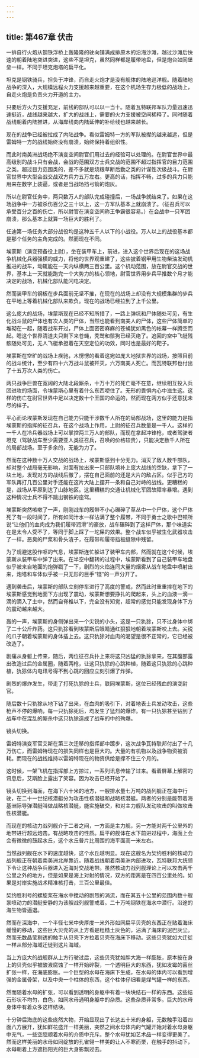 ```yaml
---
---
---
```

title: 第467章 伏击
---



一排自行火炮从钢铁浮桥上轰隆隆的驶向铺满成排原木的沿海沙滩，越过沙滩后快速的朝着陆地突进突进，这些不是坦克，虽然同样都是履带地盘，但是炮台如同堡垒一样。不同于坦克炮塔的扁平化。

坦克是钢铁骑兵，担负于冲锋，而自走火炮才是没有舰体的陆地巡洋舰。随着陆地战争的深入，大规模远程火力支援越来越重要，在这个机场生存力极低的战场上，自走火炮是负责火力开道的主力。

只要后方火力支援充足，前线的部队可以以一当十。随着瓦特联邦军队力量迅速迅速挺近，战线越来越大，扩大的战线上，需要的火力支援被空间稀释了。同时随着战线朝着内陆推进，从海岸线向内陆延伸的补给线也越来越长。

现在的战争已经被拉成了内陆战争。看似雷姆特一方的军队被撵的越来越远，但是雷姆特一方的战线始终没有崩溃，始终保持着组织性。

而此时南美洲战场绝不演变空间尉官们用过去的经验可以处理的。在尉官世界中最高级别的战斗只有会战，会战的范围双方士兵交战的范围不超过指挥官的目力范围之类。超过目力范围类的，差不多就是烧粮草断后勤之类的计谋性次级战斗。在尉官世界中大型会战交战双方兵力五万左右。更高的话，指挥不畅，过多的兵力只能用来在数字上装逼，或者是当战场挡弓箭的炮灰。

所以在尉官任务中，两只数万人的部队完成碰撞后，一场战争就结束了。如果在这场战争中一方被杀伤百分之三十以上，这一方军队基本上就崩溃了。（征召兵可以承受百分之百的伤亡，所以尉官在演变空间称王争霸很容易。）在会战中一只军团崩溃，那么基本上就算一场巨大的胜利了。

任迪第一场任务大部分战役均是这种五千人以下的小战役。万人以上的战役基本都是那个任务的主角完成的。然而现在不同。

埃蒙斯（演变预备役上尉），坐在装甲车上，前进，进入这个世界后现在的这场战争机械化兵器强横的威力，将他的世界观重建了，这些披着钢甲用生物柴油发动机推进的战车，动辄能在一天内纵横两三百公里。这个机动范围，放在尉官交战的世界，基本上一天就能跑完一个大势力的核心领地，尉官世界用步兵平推数个月才能决定的战场，机械化部队能闪电决定。

然而装甲车的钢板在步兵面前无坚不摧，在现在的战场上却没有大规模集群的步兵在平地上等着机械化部队来欺负。现在的战场已经拉到了上千公里。

这么庞大的战场，埃蒙斯现在已经不知所措了，一路上弹坑和尸体随处可见，有生化战斗鼠的尸体也有次人类的尸体，当然也能看到南美人的尸体，这些尸体简单的堆砌在一起，随着战车开过，尸体上面密密麻麻的苍蝇犹如黑色的帐幕一样腾空而起。嗯这个世界清道夫只剩下来苍蝇，秃鹫和鬃狗已经灭绝了。追回的空中飞艇残骸随处可见，无人飞艇承担着在天空定位的功效，同时也是最好的靶子。

埃蒙斯在空旷的战场上疾驰，木愣愣的看着这宛如庞大地狱世界的战场，按照目前的战斗统计，至少有四十六万战斗鼠被歼灭，六万南美人死亡。而瓦特联邦也付出了十五万次人类的伤亡。

两只战争巨兽在宽阔的大陆北段厮杀，十万十万的死亡毫不在意，继续相互投入兵团进攻的场面，令埃蒙斯心里有着什么东西哽住了。无形的畏惧内心中滋生这。这样的伤亡在尉官世界中足以决定数十个王国的命运的，然而现在两方似乎还意犹未尽的样子。

平心而论埃蒙斯发现在自己能力只能干涉数千人所在的局部战场，这里的能力是指埃蒙斯的指挥的征召兵，在这个战场上作用，上尉的征召兵数量是一千人。这样的一千人在冷兵器战场上可以掌控两三万人的部队，而现在拿起冲锋枪，或者驾驶者坦克（驾驶战车至少需要亚人类征召兵，召唤的价格较贵），只能决定数千人所在的局部战场。至于多余的，无能为力了。

然而在这种数十万人交战的战场上，埃蒙斯感到十分无力。消灭了敌人数千部队，却对整个战局毫无影响，对面有拉出来一只部队填补上庞大战线的空缺，拿下了一块土地，发现对方的战线后撤了，摆在自己面前的还是大片的敌占区。似乎己方的军队再打几百公里对手还能在这片大陆上摆开一条和自己对峙的战线。更糟糕的是，战场从平原到达了山脉地区。这里糟糕的交通让机械化军团故障率暴增。遇到这种情况士兵不得不跳出钢铁的座驾。

埃蒙斯突然咳嗽了一声，刚刚战车的履带不小心碾碎了草丛中一个尸体，这个尸体死了有一段时间了，所有如同汁水一样沾满了整个履带，不同于勇士之歌中巴顿所说“让他们的血肉成为我们履带润滑”的豪放，战车碾碎到了这样尸体，那个味道实在是太令人受不了，等同于脚上踩了一坨屎的效果。整个战车似乎被生化武器攻击了一样。恶臭的尸浆和骨头渣子，在履带和履带挡板缝隙中残留。

为了规避这股作呕的气息，埃蒙斯连忙躲进了装甲车内部，然而就在这个时候，埃蒙斯从装甲车中弹了出来。在半空中翻转的过程中，埃蒙斯看到了自己装甲车地盘似乎被来自地面的炮弹戳了一下，剧烈的火焰连同大量的烟雾从战车地盘中喷射出来，炮塔和车体似乎被一只无形的巨手“铿”的一声分开了。

遇到袭击后，埃蒙斯的部队立刻停车进行了高度的警戒，然而此时重重摔在地下的埃蒙斯感觉到地面下方出现了震动，埃蒙斯想要挣扎的爬起来，头上的血液一滴一滴的滴入了土中，然而自脊椎以下，完全没有知觉，超常的感觉只能发现身体下方的震动越来越大。

轰的一声，埃蒙斯的身侧弹出来一个尖锐的小头，这是一只犰狳，只不过身体中绑了二十公斤炸药。这只犰狳看到埃蒙斯后眼睛通红狠狠地朝着埃蒙斯咬上去。尖锐的爪子朝着埃蒙斯的身体插上去。这只犰狳对血肉的渴望是很不正常的，它已经被改造了。

剧痛从身躯上传来，随后，两位征召兵扑上来将这只凶猛的犰狳拿来，在其腹部露出改造过后的金属圈，随着两枪，让这只犰狳的心跳种植，随着这只犰狳的心跳种植，犰狳体内电讯号得不到心跳的回应立刻引爆了炸弹。

剧烈的爆炸发生，带走了打死犰狳的士兵，联同埃蒙斯，这位已经残血的演变尉官。

随后数十只犰狳从地下钻了出来，在血肉的吸引下，对着地表士兵发动攻击，这些枪声不停的爆响，每一只犰狳死后，均发生了猛烈的爆炸。有一只犰狳甚至钻到了战车中在混乱的厮杀中这只犰狳造成了战车的中的殉爆。

镜头切换。

雷姆特演变军官艾斯在第三次迁移的指挥部中踱步，这次战争瓦特联邦付出了十几万伤亡，而雷姆特现在的损失同样也是巨大的。大量的有机物以及战争物资被消耗。而现在的战线维持以雷姆特现在的物资供给是撑不住三个月的。

这时候，一架飞机在指挥部上方掠过，一系列讯息传输了过来。看着屏幕上解密的讯息后，艾斯脸上露出了笑容。因为攻击已经开始了。

镜头切换到海面，在海下六十米的地方，一艘排水量七万吨的战列舰正在海中行驶，在二十一世纪核潜艇分为攻击性核潜艇和战略核潜艇。两者的分别是能带着海基洲际导弹潜艇叫做战略核潜艇，能实施破交，和对主力舰队发动攻击的叫做攻击性核潜艇。

而现在的核动力战列舰介于二者之间，一方面是主力舰，另一方能对两千公里外的地带进行超远炮击。有战略攻击的性质。扁平的舰体在水下前进过程中，海面上会会有微微的鼓起水丘，这个水丘普片比周围的海平面高一米左右。

当然战列舰在水下的速度越快，这个水丘越明显。现在这艘名为契约胜利的核动力战列舰正在朝着南美洲北岸靠近。随着战线朝着南美洲内部进攻，瓦特联邦大统领下令让这种战争兵器进入近海对交战地带。虽然核动力战列舰理论上可以攻击两千公里之外的地方，但是如果是海上对射的情况，双方的距离是在四百公里处的。如果是对岸实施战术精准核打击，三百公里最佳。

契约胜利号的螺旋桨在海水中搅动的剧烈的涡流，而在其五十公里的范围内数十艘泵喷动力的潜艇安静的为该艘战列舰警戒着。二十万吨钢铁在海水中潜行。沿途的海生物皆逼退。

然而在深海中，一个半径七米中央厚度一米外形如同扁平贝壳的东西正在贴着海床缓慢的移动，这些巨大贝壳的从上方看是粗糙土灰色的，沾满了海床的泥巴灰尘。然而无数晶莹剔透的触手从贝壳下方拉着贝壳在海床下移动。这些贝壳犹如大迁徙一样从部分海域迁徙到这片海域。

当上方庞大的战舰群从上方行驶过后，这些贝壳犹如胖大海一样膨胀，原本披在身上的贝壳似乎被酸液腐蚀了一样开始碎裂，一个透明巨大的东西，犹如发霉的菌丝扩张一样，在海底膨胀。一个巨型的水母在海床下生成，在水母的体内可以看到增强的金属骨架，以及中央一个柱体的东西，这个柱体仔细看是煤气罐一样的东西。

然而随着水母的扩张，可以看到透明的身躯中有着一块块结石一样的东西。这些结石形状不均匀，白色，如同水母通明身躯中的杂质。这些杂质非常多。巨大的水母身体中有着众多这样结块。

十分钟后海底的这些庞然大物，开始显现出了长达五十米的身躯，无数触手沿着四面八方展开，犹如鲜花盛开一样美丽，突然之间水母体内的气罐开始对着水母身躯中充气，一些空腔顺着水母的介质中充斥。整个水母犹如艺术品一样变得更美了。然而这样美丽的水母如同绽放的孔雀翎一样美的让人不寒而栗，在触手的抖动下，水母朝着上方遮挡阳光的巨大身影飘过去。